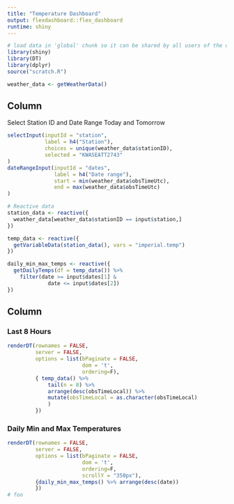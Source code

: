 ```yaml
---
title: "Temperature Dashboard"
output: flexdashboard::flex_dashboard
runtime: shiny
---
```


```r
# load data in 'global' chunk so it can be shared by all users of the dashboard
library(shiny)
library(DT)
library(dplyr)
source("scratch.R")

weather_data <- getWeatherData()
```

Column {.sidebar}
-----------------------------------------------------------------------

Select Station ID and Date Range Today and Tomorrow

```r
selectInput(inputId = "station",
            label = h4("Station"),
            choices = unique(weather_data$stationID),
            selected = "KWASEATT2743"
)
dateRangeInput(inputId = "dates", 
               label = h4("Date range"),
               start = min(weather_data$obsTimeUtc),
               end = max(weather_data$obsTimeUtc)
)

# Reactive data
station_data <- reactive({
  weather_data[weather_data$stationID == input$station,]
})

temp_data <- reactive({
  getVariableData(station_data(), vars = "imperial.temp")
})

daily_min_max_temps <- reactive({
  getDailyTemps(df = temp_data()) %>% 
    filter(date >= input$dates[1] & 
             date <= input$dates[2])
})
```

Column
-----------------------------------------------------------------------

### Last 8 Hours

```r

renderDT(rownames = FALSE,
         server = FALSE,
         options = list(bPaginate = FALSE, 
                        dom = 't',
                        ordering=F), 
         { temp_data() %>% 
             tail(n = 8) %>%
             arrange(desc(obsTimeLocal)) %>%
             mutate(obsTimeLocal = as.character(obsTimeLocal)
             )
         })
```

### Daily Min and Max Temperatures

```r

renderDT(rownames = FALSE,
         server = FALSE,
         options = list(bPaginate = FALSE, 
                        dom = 't',
                        ordering=F,
                        scrollY = "350px"), 
         {daily_min_max_temps() %>% arrange(desc(date))
         })
# foo
```

